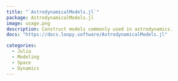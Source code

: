 ```yaml
---
title: "`AstrodynamicalModels.jl`"
package: AstrodynamicalModels.jl
image: usage.png
description: Construct models commonly used in astrodynamics.
docs: "https://docs.loopy.software/AstrodynamicalModels.jl"

categories: 
  - Julia
  - Modeling
  - Space
  - Dynamics
---
```

